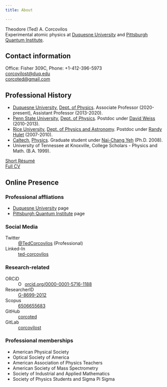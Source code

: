```yaml
---
title: About

---
```


Theodore (Ted) A. Corcovilos<br />
Experimental atomic physics at [Duquesne University](http://www.duq.edu) and [Pittsburgh Quantum Institute](http://www.pqi.org).

## Contact information
Office: Fisher 309C, Phone: +1-412-396-5973<br />
[corcovilost@duq.edu](mailto:corcovilost@duq.edu)<br />
[corcoted@gmail.com](mailto:corcoted@gmail.com)


## Professional History
* [Duquesne University](http://www.duq.edu), [Dept. of Physics](http://www.duq.edu/academics/schools/natural-and-environmental-sciences/academic-programs/physics).  Associate Professor (2020-present), Assistant Professor (2013-2020).
* [Penn State University](http://www.psu.edu), [Dept. of Physics](http://www.phys.psu.edu/).  Postdoc under [David Weiss](http://sites.psu.edu/dsweiss/) (2010-2013).
* [Rice University](http://www.rice.edu), [Dept. of Physics and Astronomy](http://physics.rice.edu/). Postdoc under [Randy Hulet](http://atomcool.rice.edu) (2007-2010).
* [Caltech](http://www.caltech.edu), [Physics](https://www.pma.caltech.edu/research-and-academics/physics).  Graduate student under [Nai-Chang Yeh](http://yehgroup.caltech.edu/) (Ph.D. 2008).
* University of Tennessee at Knoxville, College Scholars - Physics and Math. (B.A. 1999).

[Short Résumé](/assets/docs/Corcovilos-resume.pdf)<br />
[Full CV](/assets/docs/Corcovilos-CV-pub.pdf)

## Online Presence
### Professional affliations
* [Duquesne University](https://www.duq.edu/faculty-and-staff/theodore-a-corcovilos.php) page
* [Pittsburgh Quantum Institute](https://www.pqi.org/people/theodore-corcovilos) page

### Social Media
Twitter
: [@TedCorcovilos](http://www.twitter.com/TedCorcovilos) (Professional)

Linked-In
: [ted-corcovilos](https://www.linkedin.com/in/ted-corcovilos)

### Research-related
ORCiD
: <a href="https://orcid.org/0000-0001-5716-1188" target="orcid.widget" rel="noopener noreferrer" style="vertical-align:top;"><img src="https://orcid.org/sites/default/files/images/orcid_16x16.png" style="width:1em;margin-right:.5em;" alt="ORCID iD icon">orcid.org/0000-0001-5716-1188</a>

ResearcherID
: <span id='badgeCont525999' style='width:26px'><script src='http://labs.researcherid.com/mashlets?el=badgeCont525999&mashlet=badge&showTitle=false&className=a&rid=G-8699-2012&size=small'></script></span> [G-8699-2012](http://www.researcherid.com/rid/G-8699-2012)

Scopus
: [6506655683](https://www.scopus.com/authid/detail.uri?authorId=6506655683)

GitHub
: [corcoted](https://github.com/corcoted)

GitLab
: [corcovilost](https://gitlab.com/corcovilost)

### Professional memberships
* American Physical Society
* Optical Society of America
* American Association of Physics Teachers
* American Society of Mass Spectrometry
* Society of Industrial and Applied Mathematics
* Society of Physics Students and Sigma Pi Sigma

<!-- *[Website colophon](/colophon)* -->